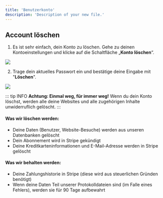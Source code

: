```yaml
---
title: 'Benutzerkonto'
description: 'Description of your new file.'
---
```


## Account löschen

1. Es ist sehr einfach, dein Konto zu löschen. Gehe zu deinen Kontoeinstellungen und klicke auf die Schaltfläche „**Konto löschen**“.

![](/img/screenshot/screely-1704203244373.png)

2. Trage dein aktuelles Passwort ein und bestätige deine Eingabe mit "**Löschen**".

![](/img/screenshot/screely-1704203081630.png)

::: tip INFO
**Achtung: Einmal weg, für immer weg!** Wenn du dein Konto löschst, werden alle deine Websites und alle zugehörigen Inhalte unwiderruflich gelöscht.
:::

#### Was wir löschen werden:

- Deine Daten (Benutzer, Website-Besuche) werden aus unseren Datenbanken gelöscht
- Dein Abonnement wird in Stripe gekündigt
- Deine Kreditkarteninformationen und E-Mail-Adresse werden in Stripe gelöscht

#### Was wir behalten werden:

- Deine Zahlungshistorie in Stripe (diese wird aus steuerlichen Gründen benötigt)
- Wenn deine Daten Teil unserer Protokolldateien sind (im Falle eines Fehlers), werden sie für 90 Tage aufbewahrt